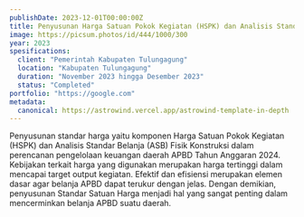 ```yaml
---
publishDate: 2023-12-01T00:00:00Z
title: Penyusunan Harga Satuan Pokok Kegiatan (HSPK) dan Analisis Standar Belanja (ASB) Fisik Konstruksi Kabupaten Tulungagung
image: https://picsum.photos/id/444/1000/300
year: 2023
spesifications:
  client: "Pemerintah Kabupaten Tulungagung"
  location: "Kabupaten Tulungagung"
  duration: "November 2023 hingga Desember 2023"
  status: "Completed"
portfolio: "https://google.com"
metadata:
  canonical: https://astrowind.vercel.app/astrowind-template-in-depth
---
```


Penyusunan standar harga yaitu komponen Harga Satuan Pokok Kegiatan (HSPK) dan Analisis Standar Belanja (ASB) Fisik Konstruksi dalam perencanan pengelolaan keuangan daerah APBD Tahun Anggaran 2024. Kebijakan terkait harga yang digunakan merupakan harga tertinggi dalam mencapai target output kegiatan. Efektif dan efisiensi merupakan elemen dasar agar belanja APBD dapat terukur dengan jelas. Dengan demikian, penyusunan Standar Satuan Harga menjadi hal yang sangat penting dalam mencerminkan belanja APBD suatu daerah.
